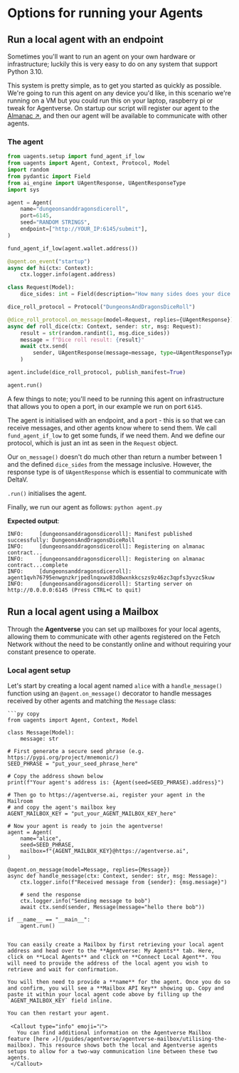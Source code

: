 
# Options for running your Agents

## Run a local agent with an endpoint

Sometimes you'll want to run an agent on your own hardware or infrastructure; luckily this is very easy to do on any system that support Python 3.10.

This system is pretty simple, as to get you started as quickly as possible. We're going to run this agent on any device you'd like, in this scenario we're running on a VM but you could run this on your laptop, raspberry pi or tweak for Agentverse. On startup our script will register our agent to the [Almanac ↗️](/references/contracts/uagents-almanac/almanac-overview), and then our agent will be available to communicate with other agents.

### The agent

```py copy filename="agent.py"
from uagents.setup import fund_agent_if_low
from uagents import Agent, Context, Protocol, Model
import random
from pydantic import Field
from ai_engine import UAgentResponse, UAgentResponseType
import sys

agent = Agent(
    name="dungeonsanddragonsdiceroll",
    port=6145,
    seed="RANDOM STRINGS",
    endpoint=["http://YOUR_IP:6145/submit"],
)

fund_agent_if_low(agent.wallet.address())

@agent.on_event("startup")
async def hi(ctx: Context):
    ctx.logger.info(agent.address)

class Request(Model):
    dice_sides: int = Field(description="How many sides does your dice need?")

dice_roll_protocol = Protocol("DungeonsAndDragonsDiceRoll")

@dice_roll_protocol.on_message(model=Request, replies={UAgentResponse})
async def roll_dice(ctx: Context, sender: str, msg: Request):
    result = str(random.randint(1, msg.dice_sides))
    message = f"Dice roll result: {result}"
    await ctx.send(
        sender, UAgentResponse(message=message, type=UAgentResponseType.FINAL)
    )

agent.include(dice_roll_protocol, publish_manifest=True)

agent.run()
 ```

A few things to note; you'll need to be running this agent on infrastructure that allows you to open a port, in our example we run on port `6145`.

The agent is initialised with an endpoint, and a port - this is so that we can receive messages, and other agents know where to send them. We call `fund_agent_if_low` to get some funds, if we need them. And we define our protocol, which is just an int as seen in the `Request` object.

Our `on_message()` doesn't do much other than return a number between 1 and the defined `dice_sides` from the message inclusive. However, the response type is of  `UAgentResponse` which is essential to communicate with DeltaV.

`.run()` initialises the agent.

Finally, we  run our agent as follows: `python agent.py`

**Expected output**:

```
INFO:     [dungeonsanddragonsdiceroll]: Manifest published successfully: DungeonsAndDragonsDiceRoll
INFO:     [dungeonsanddragonsdiceroll]: Registering on almanac contract...
INFO:     [dungeonsanddragonsdiceroll]: Registering on almanac contract...complete
INFO:     [dungeonsanddragonsdiceroll]: agent1qvh76795enwgnzkrjpedlnqxwv83d8wxnkkcszs9z46zc3qpfs3yvzc5kuw
INFO:     [dungeonsanddragonsdiceroll]: Starting server on http://0.0.0.0:6145 (Press CTRL+C to quit)
```

## Run a local agent using a Mailbox

Through the **Agentverse** you can set up mailboxes for your local agents, allowing them to communicate with other agents registered on the Fetch Network without the need to be constantly online and without requiring your constant presence to operate.

### Local agent setup

Let's start by creating a local agent named `alice` with a `handle_message()` function using an `@agent.on_message()` decorator to handle messages received by other agents and matching the `Message` class:

    ```py copy
    from uagents import Agent, Context, Model

    class Message(Model):
        message: str

    # First generate a secure seed phrase (e.g. https://pypi.org/project/mnemonic/)
    SEED_PHRASE = "put_your_seed_phrase_here"

    # Copy the address shown below
    print(f"Your agent's address is: {Agent(seed=SEED_PHRASE).address}")

    # Then go to https://agentverse.ai, register your agent in the Mailroom
    # and copy the agent's mailbox key
    AGENT_MAILBOX_KEY = "put_your_AGENT_MAILBOX_KEY_here"

    # Now your agent is ready to join the agentverse!
    agent = Agent(
        name="alice",
        seed=SEED_PHRASE,
        mailbox=f"{AGENT_MAILBOX_KEY}@https://agentverse.ai",
    )

    @agent.on_message(model=Message, replies={Message})
    async def handle_message(ctx: Context, sender: str, msg: Message):
        ctx.logger.info(f"Received message from {sender}: {msg.message}")

        # send the response
        ctx.logger.info("Sending message to bob")
        await ctx.send(sender, Message(message="hello there bob"))

    if __name__ == "__main__":
        agent.run()
   ```

You can easily create a Mailbox by first retrieving your local agent address and head over to the **Agentverse: My Agents** tab. Here, click on **Local Agents** and click on **Connect Local Agent**. You will need to provide the address of the local agent you wish to retrieve and wait for confirmation.

You will then need to provide a **name** for the agent. Once you do so and confirm, you will see a **Mailbox API Key** showing up. Copy and paste it within your local agent code above by filling up the `AGENT_MAILBOX_KEY` field inline.

You can then restart your agent.

    <Callout type="info" emoji="ℹ️">
      You can find additional information on the Agentverse Mailbox feature [here ↗️](/guides/agentverse/agentverse-mailbox/utilising-the-mailbox). This resource shows both the local and Agentverse agents setups to allow for a two-way communication line between these two agents.
    </Callout>
